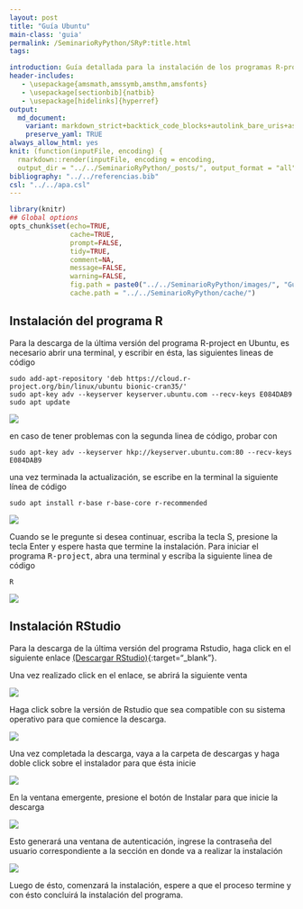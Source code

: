 ```yaml
---
layout: post
title: "Guía Ubuntu"
main-class: 'guia'
permalink: /SeminarioRyPython/SRyP:title.html
tags:

introduction: Guía detallada para la instalación de los programas R-project y Rstudio en Ubuntu.
header-includes:
   - \usepackage{amsmath,amssymb,amsthm,amsfonts}
   - \usepackage[sectionbib]{natbib}
   - \usepackage[hidelinks]{hyperref}
output:
  md_document:
    variant: markdown_strict+backtick_code_blocks+autolink_bare_uris+ascii_identifiers+tex_math_single_backslash
    preserve_yaml: TRUE
always_allow_html: yes   
knit: (function(inputFile, encoding) {
  rmarkdown::render(inputFile, encoding = encoding,
  output_dir = "../../SeminarioRyPython/_posts/", output_format = "all"  ) })
bibliography: "../../referencias.bib"
csl: "../../apa.csl"
---
```


```r
library(knitr)
## Global options
opts_chunk$set(echo=TRUE,
               cache=TRUE,
               prompt=FALSE,
               tidy=TRUE,
               comment=NA,
               message=FALSE,
               warning=FALSE,
               fig.path = paste0("../../SeminarioRyPython/images/", "GuiaUbuntu"),
               cache.path = "../../SeminarioRyPython/cache/")

```

## Instalación del programa R

Para la descarga de la última versión del programa R-project en Ubuntu, es necesario abrir una terminal, y escribir en ésta, las siguientes lineas de código

```
sudo add-apt-repository 'deb https://cloud.r-project.org/bin/linux/ubuntu bionic-cran35/'
sudo apt-key adv --keyserver keyserver.ubuntu.com --recv-keys E084DAB9
sudo apt update
```
![](../../SeminarioRyPython/images/GuiaR1Ubuntu.png)

en caso de tener problemas con la segunda linea de código, probar con 

```
sudo apt-key adv --keyserver hkp://keyserver.ubuntu.com:80 --recv-keys E084DAB9
```

una vez terminada la actualización, se escribe en la terminal la siguiente línea de código

```
sudo apt install r-base r-base-core r-recommended
```

![](../../SeminarioRyPython/images/GuiaR2Ubuntu.png)

Cuando se le pregunte si desea continuar, escriba la tecla S, presione la tecla Enter y espere hasta que termine la instalación. Para iniciar el programa <tt>R-project</tt>, abra una terminal y escriba la siguiente linea de código

```
R
```
![](../../SeminarioRyPython/images/GuiaR3Ubuntu.png)

## Instalación RStudio
Para la descarga de la última versión del programa Rstudio, haga click en el siguiente enlace [(Descargar RStudio)](https://www.rstudio.com/products/rstudio/download/#download){:target="_blank"}.

Una vez realizado click en el enlace, se abrirá la siguiente venta


![](../../SeminarioRyPython/images/GuiaRStudio1Ubuntu.png)

Haga click sobre la versión de Rstudio que sea compatible con su sistema operativo para que comience la descarga. 

![](../../SeminarioRyPython/images/GuiaRStudio2Ubuntu.png)

Una vez completada la descarga, vaya a la carpeta de descargas y haga doble click sobre el instalador para que ésta inicie

![](../../SeminarioRyPython/images/GuiaRStudio3Ubuntu.png)

En la ventana emergente, presione el botón de Instalar para que inicie la descarga

![](../../SeminarioRyPython/images/GuiaRStudio4Ubuntu.png)

Esto generará una ventana de autenticación, ingrese la contraseña del usuario correspondiente a la sección en donde va a realizar la instalación

![](../../SeminarioRyPython/images/GuiaRStudio5Ubuntu.png)

Luego de ésto, comenzará la instalación, espere a que el proceso termine y con ésto concluirá la instalación del programa.
